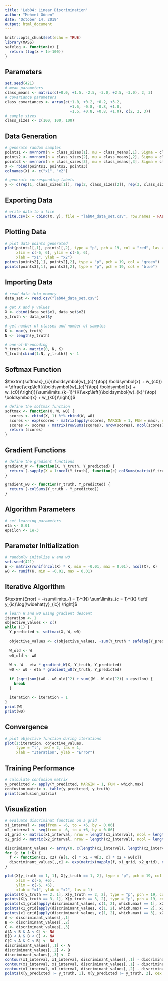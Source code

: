```yaml
---
title: 'Lab04: Linear Discrimination'
author: "Mehmet Gönen"
date: "October 14, 2019"
output: html_document
---
```


```r
knitr::opts_chunk$set(echo = TRUE)
library(MASS)
safelog <- function(x) {
  return (log(x + 1e-100))
}
```

## Parameters
```r
set.seed(421)
# mean parameters
class_means <- matrix(c(+0.0, +1.5, -2.5, -3.0, +2.5, -3.0), 2, 3)
# covariance parameters
class_covariances <- array(c(+1.0, +0.2, +0.2, +3.2,
                             +1.6, -0.8, -0.8, +1.0,
                             +1.6, +0.8, +0.8, +1.0), c(2, 2, 3))
# sample sizes
class_sizes <- c(100, 100, 100)
```

## Data Generation
```r
# generate random samples
points1 <- mvrnorm(n = class_sizes[1], mu = class_means[,1], Sigma = class_covariances[,,1])
points2 <- mvrnorm(n = class_sizes[2], mu = class_means[,2], Sigma = class_covariances[,,2])
points3 <- mvrnorm(n = class_sizes[3], mu = class_means[,3], Sigma = class_covariances[,,3])
X <- rbind(points1, points2, points3)
colnames(X) <- c("x1", "x2")

# generate corresponding labels
y <- c(rep(1, class_sizes[1]), rep(2, class_sizes[2]), rep(3, class_sizes[3]))
```

## Exporting Data
```r
# write data to a file
write.csv(x = cbind(X, y), file = "lab04_data_set.csv", row.names = FALSE)
```

## Plotting Data
```r
# plot data points generated
plot(points1[,1], points1[,2], type = "p", pch = 19, col = "red", las = 1,
     xlim = c(-6, 6), ylim = c(-6, 6),
     xlab = "x1", ylab = "x2")
points(points2[,1], points2[,2], type = "p", pch = 19, col = "green")
points(points3[,1], points3[,2], type = "p", pch = 19, col = "blue")
```

## Importing Data
```r
# read data into memory
data_set <- read.csv("lab04_data_set.csv")

# get X and y values
X <- cbind(data_set$x1, data_set$x2)
y_truth <- data_set$y

# get number of classes and number of samples
K <- max(y_truth)
N <- length(y_truth)

# one-of-K-encoding
Y_truth <- matrix(0, N, K)
Y_truth[cbind(1:N, y_truth)] <- 1
```

## Softmax Function
$\textrm{softmax}_{c}(\boldsymbol{w}_{c}^{\top} \boldsymbol{x} + w_{c0}) = \dfrac{\exp\left[(\boldsymbol{w}_{c}^{\top} \boldsymbol{x} + w_{c0})\right]}{\sum\limits_{k=1}^{K}\exp\left[(\boldsymbol{w}_{k}^{\top} \boldsymbol{x} + w_{k0})\right]}$

```r
# define the softmax function
softmax <- function(X, W, w0) {
  scores <- cbind(X, 1) %*% rbind(W, w0)
  scores <- exp(scores - matrix(apply(scores, MARGIN = 1, FUN = max), nrow = nrow(scores), ncol = ncol(scores), byrow = FALSE))
  scores <- scores / matrix(rowSums(scores), nrow(scores), ncol(scores), byrow = FALSE)
  return (scores)
}
```

## Gradient Functions
\begin{align*}
\dfrac{\partial \textrm{Error}}{\partial \boldsymbol{w}_{c}} &= -\sum\limits_{i = 1}^{N} (y_{ic} - \widehat{y}_{ic})\boldsymbol{x}_{i} \\
\dfrac{\partial \textrm{Error}}{\partial w_{c0}} &= -\sum\limits_{i = 1}^{N} (y_{ic} - \widehat{y}_{ic}) 
\end{align*}

```r
# define the gradient functions
gradient_W <- function(X, Y_truth, Y_predicted) {
  return (-sapply(X = 1:ncol(Y_truth), function(c) colSums(matrix(Y_truth[,c] - Y_predicted[,c], nrow = nrow(X), ncol = ncol(X), byrow = FALSE) * X)))
}

gradient_w0 <- function(Y_truth, Y_predicted) {
  return (-colSums(Y_truth - Y_predicted))
}
```

## Algorithm Parameters
```r
# set learning parameters
eta <- 0.01
epsilon <- 1e-3
```

## Parameter Initialization
```r
# randomly initalize w and w0
set.seed(421)
W <- matrix(runif(ncol(X) * K, min = -0.01, max = 0.01), ncol(X), K)
w0 <- runif(K, min = -0.01, max = 0.01)
```

## Iterative Algorithm 
$\textrm{Error} = -\sum\limits_{i = 1}^{N} \sum\limits_{c = 1}^{K} \left[ y_{ic}\log(\widehat{y}_{ic}) \right]$
```r
# learn W and w0 using gradient descent
iteration <- 1
objective_values <- c()
while (1) {
  Y_predicted <- softmax(X, W, w0)
  
  objective_values <- c(objective_values, -sum(Y_truth * safelog(Y_predicted)))
  
  W_old <- W
  w0_old <- w0
  
  W <- W - eta * gradient_W(X, Y_truth, Y_predicted)
  w0 <- w0 - eta * gradient_w0(Y_truth, Y_predicted)
  
  if (sqrt(sum((w0 - w0_old)^2) + sum((W - W_old)^2)) < epsilon) {
    break
  }
  
  iteration <- iteration + 1
}
print(W)
print(w0)
```

## Convergence
```r
# plot objective function during iterations
plot(1:iteration, objective_values,
     type = "l", lwd = 2, las = 1,
     xlab = "Iteration", ylab = "Error")
```

## Training Performance
```r
# calculate confusion matrix
y_predicted <- apply(Y_predicted, MARGIN = 1, FUN = which.max)
confusion_matrix <- table(y_predicted, y_truth)
print(confusion_matrix)
```

## Visualization
```r
# evaluate discriminat function on a grid
x1_interval <- seq(from = -6, to = +6, by = 0.06)
x2_interval <- seq(from = -6, to = +6, by = 0.06)
x1_grid <- matrix(x1_interval, nrow = length(x1_interval), ncol = length(x1_interval), byrow = FALSE)
x2_grid <- matrix(x2_interval, nrow = length(x2_interval), ncol = length(x2_interval), byrow = TRUE)

discriminant_values <- array(0, c(length(x1_interval), length(x2_interval), K))
for (c in 1:K) {
  f <- function(x1, x2) {W[1, c] * x1 + W[2, c] * x2 + w0[c]}
  discriminant_values[,,c] <- exp(matrix(mapply(f, x1_grid, x2_grid), nrow(x2_grid), ncol(x2_grid)))
}

plot(X[y_truth == 1, 1], X[y_truth == 1, 2], type = "p", pch = 19, col = "red",
     xlim = c(-6, +6),
     ylim = c(-6, +6),
     xlab = "x1", ylab = "x2", las = 1)
points(X[y_truth == 2, 1], X[y_truth == 2, 2], type = "p", pch = 19, col = "green")
points(X[y_truth == 3, 1], X[y_truth == 3, 2], type = "p", pch = 19, col = "blue")
points(x1_grid[apply(discriminant_values, c(1, 2), which.max) == 1], x2_grid[apply(discriminant_values, c(1, 2), which.max) == 1], col = rgb(red = 1, green = 0, blue = 0, alpha = 0.05), pch = 16)
points(x1_grid[apply(discriminant_values, c(1, 2), which.max) == 2], x2_grid[apply(discriminant_values, c(1, 2), which.max) == 2], col = rgb(red = 0, green = 1, blue = 0, alpha = 0.05), pch = 16)
points(x1_grid[apply(discriminant_values, c(1, 2), which.max) == 3], x2_grid[apply(discriminant_values, c(1, 2), which.max) == 3], col = rgb(red = 0, green = 0, blue = 1, alpha = 0.05), pch = 16)
A <- discriminant_values[,,1]
B <- discriminant_values[,,2]
C <- discriminant_values[,,3]
A[A < B & A < C] <- NA
B[B < A & B < C] <- NA
C[C < A & C < B] <- NA
discriminant_values[,,1] <- A
discriminant_values[,,2] <- B
discriminant_values[,,3] <- C
contour(x1_interval, x1_interval, discriminant_values[,,1] - discriminant_values[,,2], levels = c(0), add = TRUE, lwd = 2, drawlabels = FALSE)
contour(x1_interval, x1_interval, discriminant_values[,,1] - discriminant_values[,,3], levels = c(0), add = TRUE, lwd = 2, drawlabels = FALSE)
contour(x1_interval, x1_interval, discriminant_values[,,2] - discriminant_values[,,3], levels = c(0), add = TRUE, lwd = 2, drawlabels = FALSE)
points(X[y_predicted != y_truth, 1], X[y_predicted != y_truth, 2], cex = 1.5, lwd = 2)
```